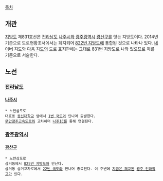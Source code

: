[[목차]]
== 개관 ==
[[지방도]] 제831호선은 [[전라남도]] [[나주시]]와 [[광주광역시]] [[광산구]]를 잇는 지방도이다. 2014년 기준으로 도로현황조서에서는 폐지되어 [[822번 지방도]]에 통합된 것으로 나타나 있다. [[네이버]] 지도와 [[다음 지도]]의 도로 표지판에는 그대로 831번 지방도로 나와 있으므로 이를 기준으로 서술한다.

== 노선 ==
=== [[전라남도]] ===
==== [[나주시]] ====
 * 노안삼도로
 대호동 [[동신대학교]] 앞에서 [[1번 국도]]와 만나며 출발한다.
 [[무안광주고속도로]]와 교차하며 [[나주IC]]를 통해 연결된다.
=== [[광주광역시]] ===
==== [[광산구]] ====
 * 노안삼도로
 삼거동에서 [[825번 지방도]]와 만난다.
 삼거동 삼거교차로에서 [[22번 국도]]와 만나며 종료된다. 이 주변에 [[흑역사|지금은 폐교된]] [[광주 인화학교 사건|광주 인화학교]]가 있다.

